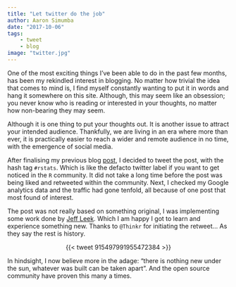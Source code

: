 ```yaml
---
title: "Let twitter do the job"
author: Aaron Simumba
date: "2017-10-06"
tags:
    - tweet
    - blog
image: "twitter.jpg"
---
```


One of the most exciting things I've been able to do in the past few months, has been my rekindled interest in blogging. No matter how trivial the idea that comes to mind is, I find myself constantly wanting to put it in words and hang it somewhere on this site. Although, this may seem like an obsession; you never know who is reading or interested in your thoughts, no matter how non-bearing they may seem.

Although it is one thing to put your thoughts out. It is another issue to attract your intended audience. Thankfully, we are living in an era where more than ever, it is practically easier to reach a wider and remote audience in no time, with the emergence of social media. 

After finalising my previous blog [post](https://asimumba.rbind.io/2017/10/02/mapping-the-location-of-my-twitter-followers-and-following-in-r/), I decided to tweet the post, with the hash tag `#rstats`. Which is like the defacto twitter label if you want to get noticed in the `R` community. It did not take a long time before the post was being liked and retweeted within the community. Next, I checked my Google analytics data and the traffic had gone tenfold, all because of one post that most found of interest. 

The post was not really based on something original, I was implementing some work done by [Jeff Leek](https://twitter.com/jtleek). Which I am happy I got to learn and experience something new. Thanks to `@Thinkr` for initiating the retweet... As they say the rest is history.

<center>
{{< tweet 915497991955472384 >}}
</center>

In hindsight, I now believe more in the adage: "there is nothing new under the sun, whatever was built can be taken apart". And the open source community have proven this many a times.